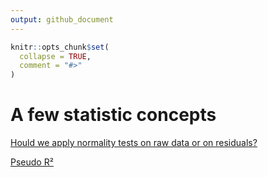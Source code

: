 ```yaml
---
output: github_document
---
```


<!-- README.md is generated from README.Rmd. Please edit that file -->

```r
knitr::opts_chunk$set(
  collapse = TRUE,
  comment = "#>"
)
```

# A few statistic concepts

[Hould we apply normality tests on raw data or on residuals?](https://github.com/RodolfoPelinson/Statistic_concepts/blob/master/Markdowns/Test_normality_residuals.md) 

[Pseudo R²](https://github.com/RodolfoPelinson/Statistic_concepts/blob/master/Markdowns/pseudo_r2s.md)